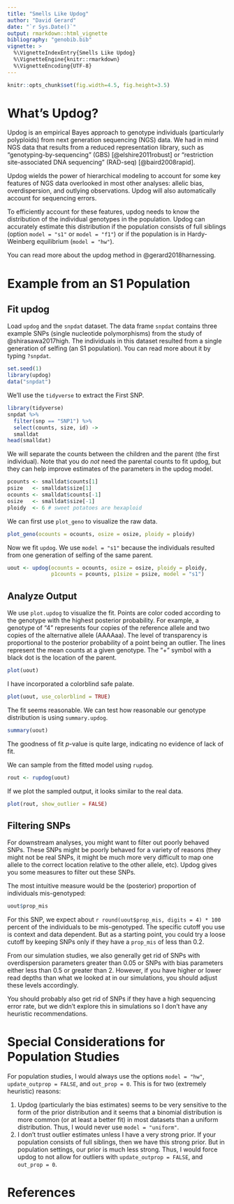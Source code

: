 ```yaml
---
title: "Smells Like Updog"
author: "David Gerard"
date: "`r Sys.Date()`"
output: rmarkdown::html_vignette
bibliography: "genobib.bib"
vignette: >
  %\VignetteIndexEntry{Smells Like Updog}
  %\VignetteEngine{knitr::rmarkdown}
  %\VignetteEncoding{UTF-8}
---
```


```r
knitr::opts_chunk$set(fig.width=4.5, fig.height=3.5) 
```


# What's Updog?

Updog is an empirical Bayes approach to genotype individuals (particularly polyploids) from next generation sequencing (NGS) data. We had in mind NGS data that results from a reduced representation library, such as "genotyping-by-sequencing" (GBS) [@elshire2011robust] or "restriction site-associated DNA sequencing" (RAD-seq) [@baird2008rapid].

Updog wields the power of hierarchical modeling to account for some key features of NGS data overlooked in most other analyses: allelic bias, overdispersion, and outlying observations. Updog will also automatically account for sequencing errors.

To efficiently account for these features, updog needs to know the distribution of the individual genotypes in the population. Updog can accurately estimate this distribution if the population consists of full siblings (option `model = "s1"` or `model = "f1"`) or if the population is in Hardy-Weinberg equilibrium (`model = "hw"`).

You can read more about the updog method in @gerard2018harnessing.

# Example from an S1 Population

## Fit updog

Load `updog` and the `snpdat` dataset. The data frame `snpdat` contains three example SNPs (single nucleotide polymorphisms) from the study of @shirasawa2017high. The individuals in this dataset resulted from a single generation of selfing (an S1 population). You can read more about it by typing `?snpdat`.

```r
set.seed(1)
library(updog)
data("snpdat")
```

We'll use the `tidyverse` to extract the First SNP.

```r
library(tidyverse)
snpdat %>% 
  filter(snp == "SNP1") %>%
  select(counts, size, id) ->
  smalldat
head(smalldat)
```

We will separate the counts between the children and the parent (the first individual). Note that you do *not* need the parental counts to fit updog, but they can help improve estimates of the parameters in the updog model.

```r
pcounts <- smalldat$counts[1]
psize   <- smalldat$size[1]
ocounts <- smalldat$counts[-1]
osize   <- smalldat$size[-1]
ploidy  <- 6 # sweet potatoes are hexaploid
```

We can first use `plot_geno` to visualize the raw data.

```r
plot_geno(ocounts = ocounts, osize = osize, ploidy = ploidy)
```

Now we fit `updog`. We use `model = "s1"` because the individuals resulted from one generation of selfing of the same parent.

```r
uout <- updog(ocounts = ocounts, osize = osize, ploidy = ploidy, 
              p1counts = pcounts, p1size = psize, model = "s1")
```

## Analyze Output

We use `plot.updog` to visualize the fit. Points are color coded according to the genotype with the highest posterior probability. For example, a genotype of "4" represents four copies of the reference allele and two copies of the alternative allele (AAAAaa). The level of transparency is proportional to the posterior probability of a point being an outlier. The lines represent the mean counts at a given genotype. The "+" symbol with a black dot is the location of the parent.

```r
plot(uout)
```

I have incorporated a colorblind safe palate.

```r
plot(uout, use_colorblind = TRUE)
```


The fit seems reasonable. We can test how reasonable our genotype distribution is using `summary.updog`.

```r
summary(uout)
```

The goodness of fit $p$-value is quite large, indicating no evidence of lack of fit.

We can sample from the fitted model using `rupdog`.

```r
rout <- rupdog(uout)
```

If we plot the sampled output, it looks similar to the real data.

```r
plot(rout, show_outlier = FALSE)
```

## Filtering SNPs

For downstream analyses, you might want to filter out poorly behaved SNPs. These SNPs might be poorly behaved for a variety of reasons (they might not be real SNPs, it might be much more very difficult to map one allele to the correct location relative to the other allele, etc). Updog gives you some measures to filter out these SNPs.

The most intuitive measure would be the (posterior) proportion of individuals mis-genotyped:
```r
uout$prop_mis
```

For this SNP, we expect about `r round(uout$prop_mis, digits = 4) * 100` percent of the individuals to be mis-genotyped. The specific cutoff you use is context and data dependent. But as a starting point, you could try a loose cutoff by keeping SNPs only if they have a `prop_mis` of less than 0.2.

From our simulation studies, we also generally get rid of SNPs with overdispersion parameters greater than 0.05 or SNPs with bias parameters either less than 0.5 or greater than 2. However, if you have higher or lower read depths than what we looked at in our simulations, you should adjust these levels accordingly.

You should probably also get rid of SNPs if they have a high sequencing error rate, but we didn't explore this in simulations so I don't have any heuristic recommendations.

# Special Considerations for Population Studies

For population studies, I would always use the options `model = "hw"`, `update_outprop = FALSE`, and `out_prop = 0`. This is for two (extremely heuristic) reasons:

1. Updog (particularly the bias estimates) seems to be very sensitive to the form of the prior distribution and it seems that a binomial distribution is more common (or at least a better fit) in most datasets than a uniform distribution. Thus, I would never use `model = "uniform"`.
2. I don't trust outlier estimates unless I have a very strong prior. If your population consists of full siblings, then we have this strong prior. But in population settings, our prior is much less strong. Thus, I would force updog to not allow for outliers with `update_outprop = FALSE`, and `out_prop = 0`.

# References
